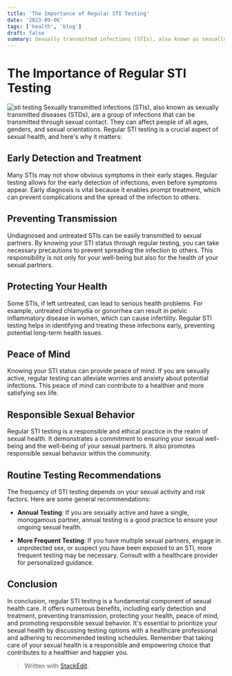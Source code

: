 ```yaml
---
title: 'The Importance of Regular STI Testing'
date: '2023-09-06'
tags: ['health', 'blog']
draft: false
summary: Sexually transmitted infections (STIs), also known as sexually transmitted diseases (STDs), are a group of infections that can be transmitted through sexual contact...
---
```



# The Importance of Regular STI Testing
![sti testing](https://ichef.bbci.co.uk/news/976/cpsprodpb/10581/production/_124154966_gettyimages-904620536.jpg.webp)
Sexually transmitted infections (STIs), also known as sexually transmitted diseases (STDs), are a group of infections that can be transmitted through sexual contact. They can affect people of all ages, genders, and sexual orientations. Regular STI testing is a crucial aspect of sexual health, and here's why it matters:

## Early Detection and Treatment

Many STIs may not show obvious symptoms in their early stages. Regular testing allows for the early detection of infections, even before symptoms appear. Early diagnosis is vital because it enables prompt treatment, which can prevent complications and the spread of the infection to others.

## Preventing Transmission

Undiagnosed and untreated STIs can be easily transmitted to sexual partners. By knowing your STI status through regular testing, you can take necessary precautions to prevent spreading the infection to others. This responsibility is not only for your well-being but also for the health of your sexual partners.

## Protecting Your Health

Some STIs, if left untreated, can lead to serious health problems. For example, untreated chlamydia or gonorrhea can result in pelvic inflammatory disease in women, which can cause infertility. Regular STI testing helps in identifying and treating these infections early, preventing potential long-term health issues.

## Peace of Mind

Knowing your STI status can provide peace of mind. If you are sexually active, regular testing can alleviate worries and anxiety about potential infections. This peace of mind can contribute to a healthier and more satisfying sex life.

## Responsible Sexual Behavior

Regular STI testing is a responsible and ethical practice in the realm of sexual health. It demonstrates a commitment to ensuring your sexual well-being and the well-being of your sexual partners. It also promotes responsible sexual behavior within the community.

## Routine Testing Recommendations

The frequency of STI testing depends on your sexual activity and risk factors. Here are some general recommendations:

-   **Annual Testing**: If you are sexually active and have a single, monogamous partner, annual testing is a good practice to ensure your ongoing sexual health.
    
-   **More Frequent Testing**: If you have multiple sexual partners, engage in unprotected sex, or suspect you have been exposed to an STI, more frequent testing may be necessary. Consult with a healthcare provider for personalized guidance.
    

## Conclusion

In conclusion, regular STI testing is a fundamental component of sexual health care. It offers numerous benefits, including early detection and treatment, preventing transmission, protecting your health, peace of mind, and promoting responsible sexual behavior. It's essential to prioritize your sexual health by discussing testing options with a healthcare professional and adhering to recommended testing schedules. Remember that taking care of your sexual health is a responsible and empowering choice that contributes to a healthier and happier you.


> Written with [StackEdit](https://stackedit.io/).